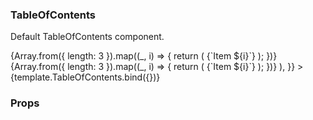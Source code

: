 
<Meta title="Data Display/TableOfContents" component={TableOfContents} />

### TableOfContents

Default TableOfContents component.

<Canvas>
  <Story
    name="Main"
    args={{
      children: (
        <div className="lh-copy">
          <TableOfContentsSection title="First section">
            {Array.from({ length: 3 }).map((_, i) => {
              return (
                <TableOfContentsItem
                  key={i}
                  linkTo="https://onet.pl"
                >{`Item ${i}`}</TableOfContentsItem>
              );
            })}
          </TableOfContentsSection>
          <TableOfContentsSection title="Next section">
            {Array.from({ length: 3 }).map((_, i) => {
              return (
                <TableOfContentsItem
                  key={i}
                  linkTo="https://onet.pl"
                >{`Item ${i}`}</TableOfContentsItem>
              );
            })}
          </TableOfContentsSection>
        </div>
      ),
    }}
  >
    {template.TableOfContents.bind({})}
  </Story>
</Canvas>

### Props

<ArgsTable of={TableOfContents} />
